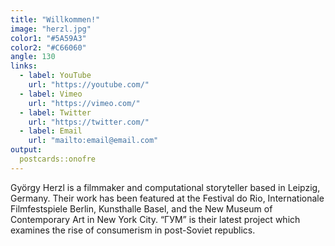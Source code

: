 ```yaml
---
title: "Willkommen!"
image: "herzl.jpg"
color1: "#5A59A3"
color2: "#C66060"
angle: 130
links:
  - label: YouTube
    url: "https://youtube.com/"
  - label: Vimeo
    url: "https://vimeo.com/"
  - label: Twitter
    url: "https://twitter.com/"
  - label: Email
    url: "mailto:email@email.com"
output:
  postcards::onofre
---
```

 
György Herzl is a filmmaker and computational storyteller based in Leipzig,
Germany. Their work has been featured at the Festival do Rio, Internationale
Filmfestspiele Berlin, Kunsthalle Basel, and the New Museum of Contemporary Art
in New York City. "ГУМ" is their latest project which examines the rise of
consumerism in post-Soviet republics.
